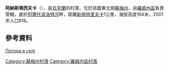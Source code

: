 {{coord|50|34|57|N|33|33|2|E|scale:100000|display=title}}

'''阿納斯塔西夫卡'''（{{lang-uk|Анастасівка}}），是[[烏克蘭|烏克蘭]]的村落，位於該國東北部[[蘇梅州|蘇梅州]]，由[[羅姆內區|羅姆內區]]負責管轄，處於[[阿爾托波洛特河|阿爾托波洛特河]]畔，距離[[新佩特里夫卡_(羅姆內區)|新佩特里夫卡]]1公里，海拔高度164米，2001年人口818。

==參考資料==
[http://weather.in.ua/ua/symskaja/116 Погода в селі ]

{{DEFAULTSORT:Анастасівка}}
[[Category:蘇梅州村落|Category:蘇梅州村落]]
[[Category:羅姆內區村落|Category:羅姆內區村落]]


{{Sumy-geo-stub}}